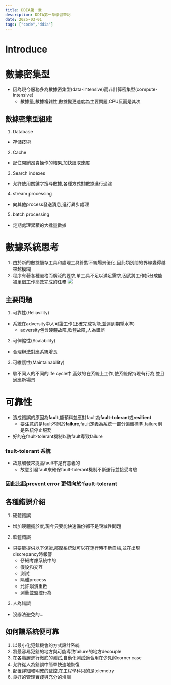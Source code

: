 ```yaml
---
title: DDIA第一章
description: DDIA第一章學習筆記
date: 2025-03-01
tags: ["code","ddia"]
---
```



# Introduce

# 數據密集型
- 因為現今服務多為數據密集型(data-intensive)而非計算密集型(compute-intensive)
  - 數據量,數據複雜性,數據變更速度為主要問題,CPU反而是其次

## 數據密集型組建
1. Database
  - 存儲技術
2. Cache
  - 記住開銷昂貴操作的結果,加快讀取速度
3. Search indexes
  - 允許使用關鍵字搜尋數據,各種方式對數據進行過濾
4. stream processing
  - 向其他process發送消息,進行異步處理
5. batch processing
  - 定期處理累積的大批量數據

# 數據系統思考
1. 由於新的數據儲存工具和處理工具針對不統場景優化,因此類別間的界線變得越來越模糊
2. 程序有著各種嚴格而廣泛的要求,單工具不足以滿足需求,因武將工作拆分成能被單個工作高效完成的任務
![]("ddia1.png")

## 主要問題
1. 可靠性(Reliavility)
  - 系統在adversity中人可證工作(正確完成功能,並達到期望水準)
    - adversity包含硬體故障,軟體故障,人為錯誤
2. 可伸縮性(Scalability)
  - 合理辦法對應系統增長
3. 可維護性(Maintainability)
  - 驗不同人的不同的life cycle中,高效的在系統上工作,使系統保持現有行為,並且適應新場景

# 可靠性
- 造成錯誤的原因為**fault**,能預料並應對fault為**fault-tolerant**或**resilient**
  - 要注意的是fault不同於**failure**,fault定義為系統一部分偏離標準,failure則是系統停止服務
- 好的在fault-tolerant機制以防fault導致failure

### fault-tolerant 系統
- 故意觸發來提高fault率是有意義的
  - 故意引發fault來確保fault-tolerant機制不斷運行並接受考驗
### 因此比起prevent error 更傾向於‘fault-tolerant

## 各種錯誤介紹
1. 硬體錯誤
  - 增加硬體攏於度,現今只要能快速備份都不是毀滅性問題
2. 軟體錯誤
  - 只要能提供以下保證,那摩系統就可以在運行時不斷自檢,並在出現discrepancy時報警
    - 仔細考慮系統中的
    - 假設和交互
    - 測試
    - 隔離process
    - 允許崩潰重啟
    - 測量並監控行為
3. 人為錯誤
  - 沒辦法避免的...
## 如何讓系統便可靠
1. 以最小化犯錯機會的方式設計系統
2. 將最容易犯錯的地方與可能導致failure的地方decouple
3. 在各階層進行徹底的測試,自動化測試適合用在少見的corner case
4. 允許從人為錯誤中簡單快速地恢復
5. 配置詳細和明確的監控,在工程學科只的是telemetry
6. 良好的管理實踐與充分的培訓
